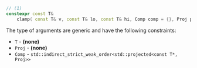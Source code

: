 ```cpp
// (1)
constexpr const T&
    clamp( const T& v, const T& lo, const T& hi, Comp comp = {}, Proj proj = {} );
```

The type of arguments are generic and have the following constraints:
- `T` - **(none)**
- `Proj` - **(none)**
- `Comp` - `std::indirect_strict_weak_order<std::projected<const T*, Proj>>`
